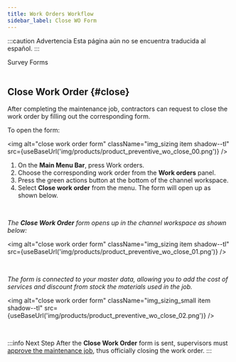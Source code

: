 ```yaml
---
title: Work Orders Workflow
sidebar_label: Close WO Form
---
```


:::caution Advertencia
Esta página aún no se encuentra traducida al español.
:::


<span className="hero__title">Survey Forms</span>
<br/>
<br/>

## Close Work Order {#close}

After completing the maintenance job, contractors can request to close the work order by filling out the corresponding form.

<div className="alert alert--primary">

To open the form:

<img alt="close work order form" className="img_sizing item shadow--tl" src={useBaseUrl('img/products/product_preventive_wo_close_00.png')} />
<br/>

1. On the **Main Menu Bar**, press <span className="badge badge--primary">Work orders</span>.
2. Choose the corresponding work order from the **Work orders** panel.
3. Press the green actions button at the bottom of the channel workspace.
4. Select **Close work order** from the menu. The form will open up as shown below.

</div>
<br/>

<div className="alert alert--primary">

_The **Close Work Order** form opens up in the channel workspace as shown below:_

<img alt="close work order form" className="img_sizing item shadow--tl" src={useBaseUrl('img/products/product_preventive_wo_close_01.png')} />
<br/>

</div>
<br/>

<div className="alert alert--primary">

_The form is connected to your master data, allowing you to add the cost of services and discount from stock the materials used in the job._

<img alt="close work order form" className="img_sizing_small item shadow--tl" src={useBaseUrl('img/products/product_preventive_wo_close_02.png')} />
<br/>

</div>
<br/>

:::info Next Step
After the **Close Work Order** form is sent, supervisors must [approve the maintenance job](/docs/products/workflows/work_orders/related-product/pm/surveys-acceptance), thus officially closing the work order.
:::

